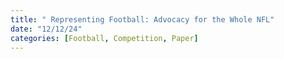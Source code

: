 ```yaml
---
title: " Representing Football: Advocacy for the Whole NFL"
date: "12/12/24"
categories: [Football, Competition, Paper]
---
```

